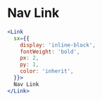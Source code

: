 
# Nav Link

```jsx live=true
<Link
  sx={{
    display: 'inline-block',
    fontWeight: 'bold',
    px: 2,
    py: 1,
    color: 'inherit',
  }}>
  Nav Link
</Link>
```
